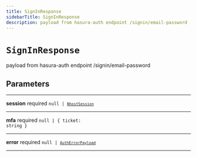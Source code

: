 ```yaml
---
title: SignInResponse
sidebarTitle: SignInResponse
description: payload from hasura-auth endpoint /signin/email-password
---
```


# `SignInResponse`

payload from hasura-auth endpoint /signin/email-password

## Parameters

---

**<span className="parameter-name">session</span>** <span className="optional-status">required</span> <code>null &#124; [`NhostSession`](/reference/javascript/auth/types/nhost-session)</code>

---

**<span className="parameter-name">mfa</span>** <span className="optional-status">required</span> <code>null &#124; &#123; ticket: string &#125;</code>

---

**<span className="parameter-name">error</span>** <span className="optional-status">required</span> <code>null &#124; [`AuthErrorPayload`](/reference/javascript/auth/types/auth-error-payload)</code>

---
